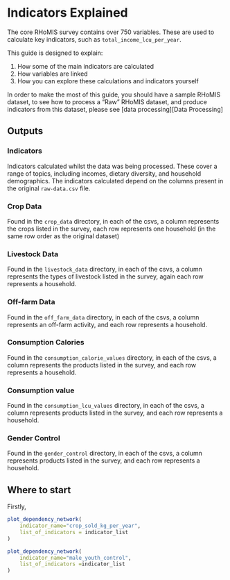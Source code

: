 # Indicators Explained

The core RHoMIS survey contains over 750 variables.
These are used to calculate key indicators, such as 
`total_income_lcu_per_year`. 

This guide is designed to explain:

1. How some of the main indicators are calculated
2. How variables are linked
3. How you can explore these calculations and indicators yourself

In order to make the most of this guide, you should have a sample RHoMIS 
dataset, to see how to process a "Raw" RHoMIS dataset, and produce indicators
from this dataset, please see [data processing][Data Processing]

## Outputs

### Indicators

Indicators calculated whilst the data was being processed. These cover a range of
topics, including incomes, dietary diversity, and household demographics. The indicators
calculated depend on the columns present in the original `raw-data.csv` file.

### Crop Data

Found in the `crop_data` directory, in each of the csvs, a column represents the crops
listed in the survey, each row represents one household (in the same row order as the original dataset)

### Livestock Data

Found in the `livestock_data` directory, in each of the csvs, a column represents the types of livestock listed in the survey,
again each row represents a household.

### Off-farm Data

Found in the `off_farm_data` directory, in each of the csvs, a column represents an off-farm activity, and each row represents 
a household.

### Consumption Calories

Found in the `consumption_calorie_values` directory, in each of the csvs, a column represents the products listed in the survey, and each row represents 
a household.

### Consumption value

Found in the `consumption_lcu_values` directory, in each of the csvs, a column represents products listed in the survey, and each row represents 
a household.

### Gender Control

Found in the `gender_control` directory, in each of the csvs, a column represents products listed in the survey, and each row represents 
a household.




## Where to start

Firstly,

```r

plot_dependency_network(
    indicator_name="crop_sold_kg_per_year",
    list_of_indicators = indicator_list
)

plot_dependency_network(
    indicator_name="male_youth_control",
    list_of_indicators =indicator_list
)


```
